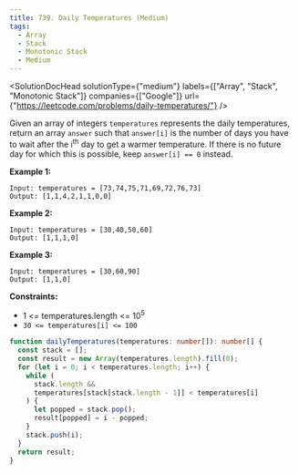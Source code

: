 ```yaml
---
title: 739. Daily Temperatures (Medium)
tags:
  - Array
  - Stack
  - Monotonic Stack
  - Medium
---
```



<SolutionDocHead
  solutionType={"medium"}
  labels={["Array", "Stack", "Monotonic Stack"]}
  companies={["Google"]}
  url={"https://leetcode.com/problems/daily-temperatures/"}
/>

Given an array of integers `temperatures` represents the daily temperatures, return an array `answer` such that `answer[i]` is the number of days you have to wait after the i<sup>th</sup> day to get a warmer temperature. If there is no future day for which this is possible, keep `answer[i] == 0` instead.

<b>Example 1:</b>

```
Input: temperatures = [73,74,75,71,69,72,76,73]
Output: [1,1,4,2,1,1,0,0]
```

<b>Example 2:</b>

```
Input: temperatures = [30,40,50,60]
Output: [1,1,1,0]
```

<b>Example 3:</b>

```
Input: temperatures = [30,60,90]
Output: [1,1,0]
```

<b>Constraints:</b>

- 1 <= temperatures.length <= 10<sup>5</sup>
- `30 <= temperatures[i] <= 100`

```ts title=solution.ts
function dailyTemperatures(temperatures: number[]): number[] {
  const stack = [];
  const result = new Array(temperatures.length).fill(0);
  for (let i = 0; i < temperatures.length; i++) {
    while (
      stack.length &&
      temperatures[stack[stack.length - 1]] < temperatures[i]
    ) {
      let popped = stack.pop();
      result[popped] = i - popped;
    }
    stack.push(i);
  }
  return result;
}
```
